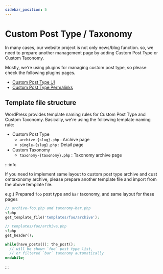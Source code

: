 ```yaml
---
sidebar_position: 5
---
```


# Custom Post Type / Taxonomy

In many cases, our website project is not only news/blog function. so, we need to prepare another management page by adding Custom Post Type or Custom Taxonomy.

Mostly, we're using plugins for managing custom post type, so please check the following plugins pages.

- [Custom Post Type UI](/docs/wordpress/plugins/custom-post/custom-post-type-ui)
- [Custom Post Type Permalinks](/docs/wordpress/plugins/custom-post/custom-post-type-permalinks)

## Template file structure

WordPress provides template naming rules for Custom Post Type and Custom Taxonomy. Basically, we're using the following template naming rule:

- Custom Post Type
  - `archive-{slug}.php` : Archive page
  - `single-{slug}.php` : Detail page
- Custom Taxonomy
  - `taxonomy-{taxonomy}.php` : Taxonomy archive page

:::info

If you need to implement same layout to custom post type archive and cust omtaxonomy archive, please prepare another template file and import from the above template file.

e.g.) Prepared `foo` post type and `bar` taxonomy, and same layout for these pages

```php
// archive-foo.php and taxonomy-bar.php
<?php
get_template_file('templates/foo/archive');
```

```php
// templates/foo/archive.php
<?php
get_header();

while(have_posts()): the_post();
  // will be shown `foo` post type list,
  // or filtered `bar` taxonomy automatically
endwhile;
```

:::

